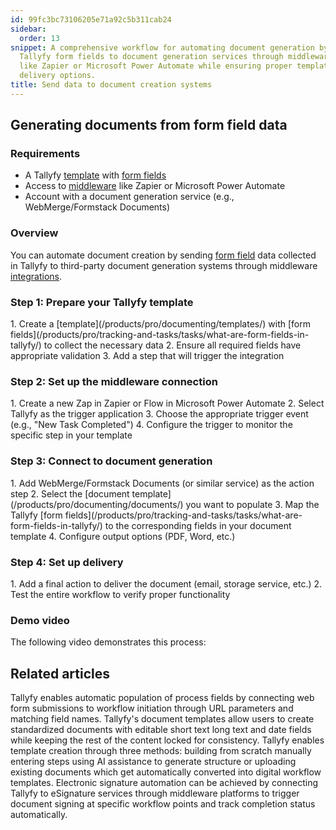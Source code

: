 ```yaml
---
id: 99fc3bc73106205e71a92c5b311cab24
sidebar:
  order: 13
snippet: A comprehensive workflow for automating document generation by connecting
  Tallyfy form fields to document generation services through middleware platforms
  like Zapier or Microsoft Power Automate while ensuring proper template setup and
  delivery options.
title: Send data to document creation systems
---
```



## Generating documents from form field data

### Requirements
- A Tallyfy [template](/products/pro/documenting/templates/) with [form fields](/products/pro/tracking-and-tasks/tasks/what-are-form-fields-in-tallyfy/)
- Access to [middleware](/products/pro/integrations/middleware/) like Zapier or Microsoft Power Automate
- Account with a document generation service (e.g., WebMerge/Formstack Documents)

### Overview
You can automate document creation by sending [form field](/products/pro/tracking-and-tasks/tasks/what-are-form-fields-in-tallyfy/) data collected in Tallyfy to third-party document generation systems through middleware [integrations](/products/pro/integrations/).

### Step 1: Prepare your Tallyfy template
<Steps>
1. Create a [template](/products/pro/documenting/templates/) with [form fields](/products/pro/tracking-and-tasks/tasks/what-are-form-fields-in-tallyfy/) to collect the necessary data
2. Ensure all required fields have appropriate validation
3. Add a step that will trigger the integration
</Steps>

### Step 2: Set up the middleware connection
<Steps>
1. Create a new Zap in Zapier or Flow in Microsoft Power Automate
2. Select Tallyfy as the trigger application
3. Choose the appropriate trigger event (e.g., "New Task Completed")
4. Configure the trigger to monitor the specific step in your template
</Steps>

### Step 3: Connect to document generation
<Steps>
1. Add WebMerge/Formstack Documents (or similar service) as the action step
2. Select the [document template](/products/pro/documenting/documents/) you want to populate
3. Map the Tallyfy [form fields](/products/pro/tracking-and-tasks/tasks/what-are-form-fields-in-tallyfy/) to the corresponding fields in your document template
4. Configure output options (PDF, Word, etc.)
</Steps>

### Step 4: Set up delivery
<Steps>
1. Add a final action to deliver the document (email, storage service, etc.)
2. Test the entire workflow to verify proper functionality
</Steps>

### Demo video
The following video demonstrates this process:

<lite-vimeo videoid="311699511"></lite-vimeo>


## Related articles
<CardGrid>
<LinkTitleCard header="<b>Launching > Launch a process from a web form</b>" href="/products/pro/launching/how-to-launch-a-tallyfy-process-from-a-webform/" > Tallyfy enables automatic population of process fields by connecting web form submissions to workflow initiation through URL parameters and matching field names. </LinkTitleCard>
<LinkTitleCard header="<b>Documents > Add fields to document templates</b>" href="/products/pro/documenting/documents/how-can-i-add-editable-fields-to-my-tallyfy-documents/" > Tallyfy's document templates allow users to create standardized documents with editable short text long text and date fields while keeping the rest of the content locked for consistency. </LinkTitleCard>
<LinkTitleCard header="<b>Templates > Create a template</b>" href="/products/pro/documenting/templates/create-template/" > Tallyfy enables template creation through three methods: building from scratch manually entering steps using AI assistance to generate structure or uploading existing documents which get automatically converted into digital workflow templates. </LinkTitleCard>
<LinkTitleCard header="<b>Documents > Digital signatures using middleware</b>" href="/products/pro/documenting/documents/how-can-i-automate-document-signing-with-tallyfy/" > Electronic signature automation can be achieved by connecting Tallyfy to eSignature services through middleware platforms to trigger document signing at specific workflow points and track completion status automatically. </LinkTitleCard>
</CardGrid>